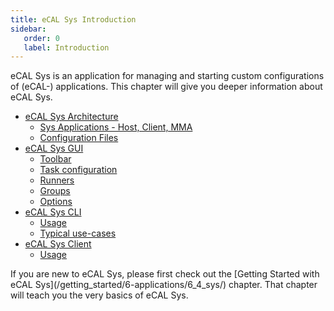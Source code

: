 ```yaml
---
title: eCAL Sys Introduction
sidebar:
   order: 0
   label: Introduction
---
```



eCAL Sys is an application for managing and starting custom configurations of (eCAL-) applications.
This chapter will give you deeper information about eCAL Sys.

- [eCAL Sys Architecture](/using_ecal/applications/ecal-sys/ecal_sys_architecture/)
    - [Sys Applications - Host, Client, MMA](/using_ecal/applications/ecal-sys/ecal_sys_architecture/#sys-applications---host-client-mma)
    - [Configuration Files](/using_ecal/applications/ecal-sys/ecal_sys_architecture/#configuration-files)
- [eCAL Sys GUI](/using_ecal/applications/ecal-sys/ecal_sys_gui/)
    - [Toolbar](/using_ecal/applications/ecal-sys/ecal_sys_gui/#toolbar)
    - [Task configuration](/using_ecal/applications/ecal-sys/ecal_sys_gui/#task-configuration)
    - [Runners](/using_ecal/applications/ecal-sys/ecal_sys_gui/#runners)
    - [Groups](/using_ecal/applications/ecal-sys/ecal_sys_gui/#groups)
    - [Options](/using_ecal/applications/ecal-sys/ecal_sys_gui/#options)
- [eCAL Sys CLI](/using_ecal/applications/ecal-sys/ecal_sys_cli/)
    - [Usage](/using_ecal/applications/ecal-sys/ecal_sys_cli/#usage)
    - [Typical use-cases](/using_ecal/applications/ecal-sys/ecal_sys_cli/#typical-use-cases)
- [eCAL Sys Client](/using_ecal/applications/ecal-sys/ecal_sys_client/)
    - [Usage](/using_ecal/applications/ecal-sys/ecal_sys_client/#usage)

<Aside type="tip">
  If you are new to eCAL Sys, please first check out the [Getting Started with eCAL Sys](/getting_started/6-applications/6_4_sys/) chapter.
  That chapter will teach you the very basics of eCAL Sys.
</Aside>